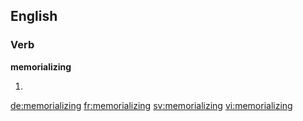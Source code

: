==English==

===Verb===
'''memorializing'''

# {{present participle of|memorialize}}

[[de:memorializing]]
[[fr:memorializing]]
[[sv:memorializing]]
[[vi:memorializing]]